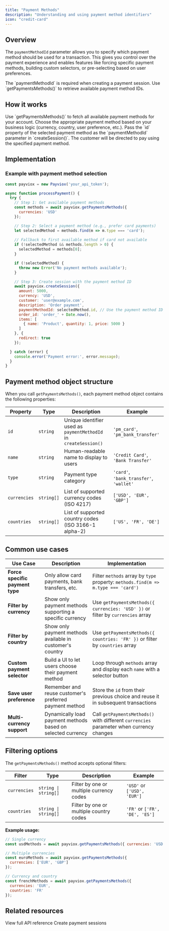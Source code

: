 ```yaml
---
title: "Payment Methods"
description: "Understanding and using payment method identifiers"
icon: "credit-card"
---
```


## Overview

The `paymentMethodId` parameter allows you to specify which payment method should be used for a transaction. This gives you control over the payment experience and enables features like forcing specific payment methods, building custom selectors, or pre-selecting based on user preferences.

<Tip>
The `paymentMethodId` is required when creating a payment session. Use `getPaymentsMethods()` to retrieve available payment method IDs.
</Tip>

## How it works

<Steps>
<Step title="Retrieve available payment methods">
Use `getPaymentsMethods()` to fetch all available payment methods for your account.
</Step>

<Step title="Select a payment method">
Choose the appropriate payment method based on your business logic (currency, country, user preference, etc.).
</Step>

<Step title="Use the payment method ID">
Pass the `id` property of the selected payment method as the `paymentMethodId` parameter in `createSession()`.
</Step>

<Step title="Payment is processed">
The customer will be directed to pay using the specified payment method.
</Step>
</Steps>

## Implementation

### Example with payment method selection

```javascript
const payviox = new Payviox('your_api_token');

async function processPayment() {
  try {
    // Step 1: Get available payment methods
    const methods = await payviox.getPaymentsMethods({
      currencies: 'USD'
    });

    // Step 2: Select a payment method (e.g., prefer card payments)
    let selectedMethod = methods.find(m => m.type === 'card');
    
    // Fallback to first available method if card not available
    if (!selectedMethod && methods.length > 0) {
      selectedMethod = methods[0];
    }

    if (!selectedMethod) {
      throw new Error('No payment methods available');
    }

    // Step 3: Create session with the payment method ID
    await payviox.createSession({
      amount: 5000,
      currency: 'USD',
      customer: 'user@example.com',
      description: 'Order payment',
      paymentMethodId: selectedMethod.id, // Use the payment method ID
      order_id: 'order_' + Date.now(),
      items: [
        { name: 'Product', quantity: 1, price: 5000 }
      ]
    }, {
      redirect: true
    });

  } catch (error) {
    console.error('Payment error:', error.message);
  }
}
```

## Payment method object structure

When you call `getPaymentsMethods()`, each payment method object contains the following properties:

| Property | Type | Description | Example |
|----------|------|-------------|---------|
| `id` | `string` | Unique identifier used as `paymentMethodId` in `createSession()` | `'pm_card'`, `'pm_bank_transfer'` |
| `name` | `string` | Human-readable name to display to users | `'Credit Card'`, `'Bank Transfer'` |
| `type` | `string` | Payment type category | `'card'`, `'bank_transfer'`, `'wallet'` |
| `currencies` | `string[]` | List of supported currency codes (ISO 4217) | `['USD', 'EUR', 'GBP']` |
| `countries` | `string[]` | List of supported country codes (ISO 3166-1 alpha-2) | `['US', 'FR', 'DE']` |

## Common use cases

| Use Case | Description | Implementation |
|----------|-------------|----------------|
| **Force specific payment type** | Only allow card payments, bank transfers, etc. | Filter `methods` array by `type` property: `methods.find(m => m.type === 'card')` |
| **Filter by currency** | Show only payment methods supporting a specific currency | Use `getPaymentsMethods({ currencies: 'USD' })` or filter by `currencies` array |
| **Filter by country** | Show only payment methods available in customer's country | Use `getPaymentsMethods({ countries: 'FR' })` or filter by `countries` array |
| **Custom payment selector** | Build a UI to let users choose their payment method | Loop through `methods` array and display each `name` with a selector button |
| **Save user preference** | Remember and reuse customer's preferred payment method | Store the `id` from their previous choice and reuse it in subsequent transactions |
| **Multi-currency support** | Dynamically load payment methods based on selected currency | Call `getPaymentsMethods()` with different `currencies` parameter when currency changes |

## Filtering options

The `getPaymentsMethods()` method accepts optional filters:

| Filter | Type | Description | Example |
|--------|------|-------------|---------|
| `currencies` | `string \| string[]` | Filter by one or multiple currency codes | `'USD'` or `['USD', 'EUR']` |
| `countries` | `string \| string[]` | Filter by one or multiple country codes | `'FR'` or `['FR', 'DE', 'ES']` |

**Example usage:**

```javascript
// Single currency
const usdMethods = await payviox.getPaymentsMethods({ currencies: 'USD' });

// Multiple currencies
const euroMethods = await payviox.getPaymentsMethods({ 
  currencies: ['EUR', 'GBP'] 
});

// Currency and country
const frenchMethods = await payviox.getPaymentsMethods({ 
  currencies: 'EUR',
  countries: 'FR'
});
```

## Related resources

<CardGroup cols={2}>
<Card title="getPaymentsMethods()" icon="list" href="/sdk/api-reference/get-payments-methods">
View full API reference
</Card>

<Card title="createSession()" icon="plus-circle" href="/sdk/api-reference/create-session">
Create payment sessions
</Card>
</CardGroup>

